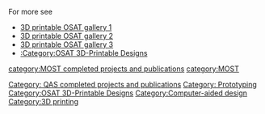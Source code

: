 For more see
* [[3D printable OSAT gallery 1]]
* [[3D printable OSAT gallery 2]]
* [[3D printable OSAT gallery 3]]
* [[:Category:OSAT 3D-Printable Designs]]

{{Gallery
|width=180
|height=135
|title= Solar
|lines=4

|Image:DSC07479_preview_featured.jpg|[http://www.thingiverse.com/thing:309881 Housing for solar panels]
|Image:Charger1_preview_featured.jpg|[http://www.thingiverse.com/thing:199125 Solar Charger & Flashlight w/ Updated Wiring]
|Image:SolarLight04_preview_featured.jpg|[http://www.thingiverse.com/thing:161897 Optimal Solar Lights, Customised]
|Image:DSC08460_Kopie_preview_featured.jpg|[http://www.thingiverse.com/thing:145489 SunEngraver]
|Image:Solapan-4_preview_featured.jpg|[http://www.thingiverse.com/thing:144398 Foldable 5V solar panel to power or recharge portable devices]
|Image:Solar3_preview_featured.jpg|[http://www.thingiverse.com/thing:124059 Radio Shack 6v Solar Panel Holder]
|Image:Photo_4_preview_featured.jpg|[http://www.thingiverse.com/thing:119674 Solar Powered Water Purification Cone]
|Image:IMG_20130709_125530_preview_featured.jpg|[http://www.thingiverse.com/thing:115242 Sun lovi'n solar panel]
|Image:Finished_cooker_preview_featured.jpg|[http://www.thingiverse.com/thing:106922 Solar cooker]
|Image:IMG_0426_preview_featured.jpg|[http://www.thingiverse.com/thing:105397 Adjustable Solar Panel Mount w/ Control Box Mount]
|Image:SphereIntersectSIDE_preview_featured.jpg|[http://www.thingiverse.com/thing:69511 Solar angel sphere]
|Image:Photo_1_preview_featured.jpg|[http://www.thingiverse.com/thing:53321 Dual Axis Solar Tracker]
|Image:Terminal_block_1S_preview_featured.jpg|[http://www.thingiverse.com/thing:62068 Solar panel terminal box]
|Image:2012-12-22_11.52.12_preview_featured.jpg|[http://www.thingiverse.com/thing:39348 Solar Charger / Emergency Light]

}}

{{Gallery
|width=180
|height=135
|title= Water
|lines=4

|Image:UseWithDrill_preview_featured.jpg|[http://www.thingiverse.com/thing:317726 Peristaltic pump]
|Image:DSC00921_preview_featured.jpg|[http://www.thingiverse.com/thing:270246 Watering can nozzel]
|Image:Hose_splitter_dbach_-_4_middlehi_preview_featured.jpg|[http://www.thingiverse.com/thing:249258 Hose splitter 1/2" (garden hose) to 4mm hose]
|Image:DSC_0707_preview_featured.jpg|[http://www.thingiverse.com/thing:202905 Hydraulic turbine (Pelton version)]
|Image:IMG_00000351_preview_featured.jpg|[http://www.thingiverse.com/thing:211094 Raccord pour citerne eau]
|Image:Counter_flow_exchanger_preview_featured.jpg|[http://www.thingiverse.com/thing:149315 Counter flow exchanger]
|Image:F1881_preview_featured.jpg|[http://www.thingiverse.com/thing:143962 Peace Contest Gravity Water Filter Coupler]
|Image:Water_Screw_preview_featured.jpg|[http://www.thingiverse.com/thing:139992 Water Screw, Archimedes' screw variant.]
|Image:Turbine_side_open_preview_featured.jpg|[http://www.thingiverse.com/thing:137020 Mini Hydroelectric Turbine]
|Image:Untitled.45_preview_featured.jpg|[http://www.thingiverse.com/thing:104997 Self watering flower pot]
|Image:Sprinkler_2lt_h_preview_featured.jpg|[http://www.thingiverse.com/thing:92927 Irrigation Sprinkler (2lt/hour)]
|Image:Hydropwer016_preview_featured.jpg|[http://www.thingiverse.com/thing:92120 hydropw1.6 - a micro hydro power generator]
|Image:Pelton_Turbine_KikoEscultor_preview_featured.jpg|[http://www.thingiverse.com/thing:88969 Pelton Turbine]
|Image:IMG_0788_display_large_preview_featured.jpg|[http://www.thingiverse.com/thing:26760 2L watering spike v3]
|Image:Watering_spout_preview_featured.jpg|[http://www.thingiverse.com/thing:9535 Watering spout for 2 liter bottle]
|Image:GutterBracketRev1_display_large_preview_featured.jpg|[http://www.thingiverse.com/thing:26484 Rain Gutter Vertical Garden]
|Image:IMG_20120403_234250_display_large_preview_featured.jpg|[http://www.thingiverse.com/thing:20753 Sub-Irrigated Planter (SIP) Continious Irrigation Block]
|Image:Hydroponic_pot_45mm_scad_preview_featured.jpg|[http://www.thingiverse.com/thing:16847 Hydroponic Plant Pot]
|Image:130127_Aquaponics_Ball_Head_preview_featured.jpg|[http://www.thingiverse.com/thing:46595 Aquaponics - Bubble Head Fixture]
|Image:Spigot_mount_preview_featured.jpg|[http://www.thingiverse.com/thing:193460 Rain Barrel Construction Kit]
|Image:06262011133_display_large_preview_featured.jpg|[http://www.thingiverse.com/thing:9642 Water level sensor]
|Image:DSCN0523_display_large_preview_featured.jpg|[http://www.thingiverse.com/thing:11640 Water wheel with venetian blind slats]
|Image:Water_Wheel_preview_featured.jpg|[http://www.thingiverse.com/thing:7715 Water Wheel]

}}
{{Gallery
|width=180
|height=135
|title= Wind
|lines=4


|Image:Foto_1_preview_featured.jpg|[http://www.thingiverse.com/thing:323109 Vertical Axis Wind Turbine]
|Image:DSCF0380_preview_featured.jpg|[http://www.thingiverse.com/thing:244275 Wind turbine - convert horizontal axis in the vertical axis]
|Image:Impeller_rotor_preview_featured.jpg|[http://www.thingiverse.com/thing:34563 Impeller - rotor for Dyson turbine head]
|Image:Cross_flow_exchanger_preview_featured.jpg|[http://www.thingiverse.com/thing:148797 Cross flow air exchanger]
|Image:Turbine-wip01_swept-solid_preview_featured.jpg|[http://www.thingiverse.com/thing:94812 wind turbina Rc]
|Image:V5turbinebuilt_preview_featured.jpg|[http://www.thingiverse.com/thing:94039 wind Modified Vertical Axis Wind Turbine (1/4" Motor Shaft)]
|Image:DSC_0037_preview_featured.jpg|[http://www.thingiverse.com/thing:87819 Lenz2 helical turbine]
|Image:Bladearm_preview_featured.jpg|[http://www.thingiverse.com/thing:85168 Vertical Axis Wind Turbine]
|Image:OWL_Turbine_Closeup_0.5_preview_featured.jpg|[http://www.thingiverse.com/thing:27791 Open Wind Lens]
|Image:Wind_vane_split_preview_featured.jpg|[http://www.thingiverse.com/thing:28649 Wind vane]
|Image:Assembled_display_large_preview_featured.jpg|[http://www.thingiverse.com/thing:15083 Cambered vertical axis wind turbine - Mk3]
|Image:VAWT_assembled_display_large_preview_featured.jpg|[http://www.thingiverse.com/thing:14916 Parametric helical Darrieus vertical axis wind turbine - Mk2]
|Image:IMG_6385_display_large_preview_featured.jpg|[http://www.thingiverse.com/thing:26811 Windmill prototype]
|Image:8412L_REV_A_display_large_preview_featured.jpg|[http://www.thingiverse.com/thing:23961 NYLON Windmill Flange to reduce Bird Mortality]

}}

{{Gallery
|width=180
|height=135
|title= Horticulture
|lines=4

|Image:20140427_141556_preview_featured.jpg|[http://www.thingiverse.com/thing:312958 Seed Starting Pot and Base]
|Image:100_1302_preview_featured.jpg|[http://www.thingiverse.com/thing:269229 Bee Feeder]
|Image:Stake_preview_featured.jpg|[http://www.thingiverse.com/thing:200690 Soil stake for ~ 11mm OD irrigation hose]
|Image:2013-10-21_13.18.53-1_preview_featured.jpg|[http://www.thingiverse.com/thing:169092 Customizable Bean Pole holder, to make a tepee type frame for peas and beans to climb]
|Image:Herbpot3_preview_featured.jpg|[http://www.thingiverse.com/thing:147186 Modular Interlocking Windowsill Herb Pot]
|Image:Apple_pickin_preview_featured.jpg|[http://www.thingiverse.com/thing:146634 Triclaw Apple Picker]
|Image:Wide-Mouth-Canning-Funnel_preview_featured.jpg|[http://www.thingiverse.com/thing:132162 Canning Funnel]
|Image:P1050660_preview_featured.jpg|[http://www.thingiverse.com/thing:80738 Printable Soil Moisture Sensor]
|Image:Grow_Tube_Clips_1_preview_featured.jpg|[http://www.thingiverse.com/thing:27569 Grow Tube Frame Clip]
|Image:Water_house_connector_cut_display_large_preview_featured.jpg|[http://www.thingiverse.com/thing:14028 Water Hose Connector]
|Image:Hydropod_preview_featured.jpg|[http://www.thingiverse.com/thing:32613 Aerogarden Compatible Grow Insert]
|Image:IMG_0788_display_large_preview_featured.jpg|[http://www.thingiverse.com/thing:26760 2L watering spike v3]
|Image:UClip_preview_featured.jpg|[http://www.thingiverse.com/thing:26400 U Clip For Greenhouses]
|Image:GutterBracketRev1_display_large_preview_featured.jpg|[http://www.thingiverse.com/thing:26484 Rain Gutter Vertical Garden]
|Image:IMG_20120403_234250_display_large_preview_featured.jpg|[http://www.thingiverse.com/thing:20753 Sub-Irrigated Planter (SIP) Continious Irrigation Block]
|Image:20130115_144437_preview_featured.jpg|[http://www.thingiverse.com/thing:42486 3d Print - Avocado Pit Germination Holder - Floating Edition]
|Image:Hydroponic_pot_45mm_scad_preview_featured.jpg|[http://www.thingiverse.com/thing:16847 Hydroponic Plant Pot]
|Image:Dsc04823_display_large_preview_featured.jpg|[http://www.thingiverse.com/thing:1083 45/55mm Hydroponic Pot]
|Image:Grow_Tube_corner_clips_1_preview_featured.jpg|[http://www.thingiverse.com/thing:31598 Grow Tube corner clips]
|Image:Slug_trap_preview_featured.jpg|[http://www.thingiverse.com/thing:23467 Slug Trap]
|Image:Stakes-models_display_large_preview_featured.jpg|[http://www.thingiverse.com/thing:26459 Irrigation Stakes]
|Image:EE95BBC8-8784-4C4A-965D-06E3F587A7BE_preview_featured.jpg|[http://www.thingiverse.com/thing:28127 Control Panel for Automatic Garden Waterer]
|Image:Bucker_wick_and_drain1_preview_featured.jpg|[http://www.thingiverse.com/thing:44527 Bucket garden wick and drain hole]
|Image:Image_preview_featured.jpg|[http://www.thingiverse.com/thing:78340 Vegetable garden signs]
|Image:Hose_quick_connector_preview_featured.jpg|[http://www.thingiverse.com/thing:13175 Garden Hose Quick Connector]
|Image:IMG_1069_display_large_preview_featured.jpg|[http://www.thingiverse.com/thing:26730 Garden Hose Nozzle]
|Image:Venturi_split_preview_featured.jpg|[http://www.thingiverse.com/thing:29100 Garden hose venturi pump]
|Image:Coupler_display_large_preview_featured.jpg|[http://www.thingiverse.com/thing:9596 Garden hose Coupler]
|Image:Spacers_display_large_preview_featured.jpg|[http://www.thingiverse.com/thing:23466 Garden Spacer]
|Image:YogurtcupSIP_display_large_preview_featured.jpg|[http://www.thingiverse.com/thing:22978 Yogurt Cup Self Irrigating Planter]
|Image:Hydroponics_example_1_display_large_preview_featured.jpg|[http://www.thingiverse.com/thing:5485 Easy DIY hydroponics kit]
|Image:Parts_preview_featured.jpg|[http://www.thingiverse.com/thing:79194 Down Spout Diverter]
|Image:20130310_172004_preview_featured.jpg|[http://www.thingiverse.com/thing:60087 closure seals in freshness for fruits and vegetables]
|Image:Pump_diffuser_preview_featured.jpg|[http://www.thingiverse.com/thing:53014 Pond pump diffuser]
|Image:20130112_220135_preview_featured.jpg|[http://www.thingiverse.com/thing:42094 3d Print - Avocado Pit Germination Holder - Cup Edition]
|Image:Wilson_pump_AG_filler_layout_preview_featured.jpg|[http://www.thingiverse.com/thing:38645 Wilson Wonderground Hand Pump]
|Image:05102011124_display_large_preview_featured.jpg|[http://www.thingiverse.com/thing:8430 Fruit Holder]
|Image:IMG_0075_display_large_preview_featured.jpg|[http://www.thingiverse.com/thing:10088 Watering spike for 2L bottle]
|Image:Zalivalka_display_large_preview_featured.jpg|[http://www.thingiverse.com/thing:10600 Watering Rose for Plastic Bottle with Threads]

}}

{{Gallery
|width=180
|height=135
|title= Medical
|lines=4

|Image:Mockuphand1_preview_featured.jpg|[http://www.thingiverse.com/thing:320173 Parametric Cyborg Beast v7.2 (Printable Prosthetic)]
|Image:1888829_10203690466169152_776414024_o_preview_featured.jpg|[http://www.thingiverse.com/thing:273869 Finger Splint]
|Image:20140308_175514_preview_featured.jpg|[http://www.thingiverse.com/thing:266767 Digital Stethoscope]
|Image:IMG_2172_preview_featured.jpg|[http://www.thingiverse.com/thing:148045 Head Balancinator - Dynamic head support for children with severe hypotonia]
|Image:Prosthetic_leg_cover_preview_featured.jpg|[http://www.thingiverse.com/thing:145729 Prosthetic leg cover 110mm x 70mm]
|Image:Splint_Ian4_preview_featured.jpg|[http://www.thingiverse.com/thing:37727 Splint for injured finger (research only)]
|Image:WP_20130602_001_preview_featured.jpg|[http://www.thingiverse.com/thing:97486 gas mask]
|Image:IMG_20130225_093736_975_preview_featured.jpg|[http://www.thingiverse.com/thing:59364 Med Vial Caddy]
|Image:OpenProsthetics_display_large_preview_featured.jpg|[http://www.thingiverse.com/thing:2194 Trautman Hook (OpenProsthetics)]
|Image:MedicalIdWristband01_display_large_preview_featured.jpg|[http://www.thingiverse.com/thing:24210 Medical ID Bracelet (Parametric)]
|Image:IMG_20100829_221524_display_large_preview_featured.jpg|[http://www.thingiverse.com/thing:3938 Multi-Day Pill Container]
|Image:2009-12-30-023824_display_large_preview_featured.jpg|[http://www.thingiverse.com/thing:1483 DremelFuge - A One-Piece Centrifuge for Rotary Tools]

}}
{{Gallery
|width=180
|height=135
|title= Tools
|lines=4


|Image:IMG_5438_preview_featured.jpg|[http://www.thingiverse.com/thing:312961 Prep'd Buckle]
|Image:Pic1_preview_featured.jpg|[http://www.thingiverse.com/thing:311919 ISO Metric Nuts and Bolts]
|Image:Photo_02-04-14_15.48.51_preview_featured.jpg|[http://www.thingiverse.com/thing:287490 The Planetary Dynamo-kit]
|Image:Samling_preview_featured.jpg|[http://www.thingiverse.com/thing:287377 Hand-powered dynamo]
|Image:IMG_0518_preview_featured.jpg|[http://www.thingiverse.com/thing:287426 Dynamo]

|Image:Hoe-w_preview_featured.jpg|[http://www.thingiverse.com/thing:261285 Libre Hoe]

|Image:Safety_hammer4_blade_preview_featured.jpg|[http://www.thingiverse.com/thing:13507 Car Safety Hammer]
|Image:DysonImpellerLid_preview_featured.jpg|[http://www.thingiverse.com/thing:229657 Impeller Housing]
|Image:Black_Clip_Buckle_Medium_preview_featured.jpg|[http://www.thingiverse.com/thing:227635 Buckle - 3D Print your own replacement]
|Image:IMAG0393_preview_featured.jpg|[http://www.thingiverse.com/thing:200630 Hemostats]
|Image:2013-11-30_17.15.28_preview_featured.jpg|[http://www.thingiverse.com/thing:193361 transport case]
|Image:IMG_20131201_020210_preview_featured.jpg|[http://www.thingiverse.com/thing:193720 Backpack Buckle V2]
|Image:Gate_latch_preview_featured.jpg|[http://www.thingiverse.com/thing:183310 Gate/Fence Fork Latch]
|Image:IMG_0841_preview_featured.jpg|[http://www.thingiverse.com/thing:152380 3D printed Filament Extruder based on LyMan Design]
|Image:IMG_20130720_204506_preview_featured.jpg|[http://www.thingiverse.com/thing:120820 Backpack Buckle]
|Image:Day17_strainerfunnel_preview_featured.jpg|[http://www.thingiverse.com/thing:150109 Strainer funnel]
|Image:P9031101_preview_featured.jpg|[http://www.thingiverse.com/thing:149420 Stopper Clamp]|Image:IMG_4033_preview_featured.jpg|[http://www.thingiverse.com/thing:148452 Ant Poison Trap Customizer]

|Image:IMG_20130905_171049_preview_featured.jpg|[http://www.thingiverse.com/thing:148005 Automated door opener]

|Image:Generator_01_preview_featured.jpg|[http://www.thingiverse.com/thing:145186 The Hand Cranked Power Generator]
|Image:MockUp_preview_featured.jpg|[http://www.thingiverse.com/thing:141298 DeMining Shoe]
|Image:Pliers_preview_featured.jpg|[http://www.thingiverse.com/thing:139589 Tough Pliers]
|Image:Design_Profile-01_preview_featured.jpg|[http://www.thingiverse.com/thing:127721 TRAP!]
|Image:Screenshot_iBookStore_preview_featured.jpg|[http://www.thingiverse.com/thing:116775 free iBook on Low-cost 3D Printing for Science, Education and Sustainable Development]
|Image:Screen_Shot_2013-07-10_at_7.36.18_PM_preview_featured.jpg|[http://www.thingiverse.com/thing:116101 Smart Funnel]
|Image:Tube_caps_with_cell_logs_preview_featured.jpg|[http://www.thingiverse.com/thing:113867 4 inch PVC Tube (vinyl fence post) Cap- used as LiPo battery box]
|Image:2013-07-05_14.15.32_preview_featured.jpg|[http://www.thingiverse.com/thing:113297 dynamo (alternator)- energy module]
|Image:Pulley1_preview_featured.jpg|[http://www.thingiverse.com/thing:34672 Deluxe pulley for strings and ropes (openscad / parametric)]
|Image:Wooden_flier_preview_featured.jpg|[http://www.thingiverse.com/thing:72841 Spinning wheel replacement flyer]
|Image:Clamp_preview_featured.jpg|[http://www.thingiverse.com/thing:104619 3D Printed Vascular Clamp]
|Image:Cover_preview_featured.jpg|[http://www.thingiverse.com/thing:91556 Free Book: "LOW-COST 3D PRINTING FOR SCIENCE, EDUCATION & SUSTAINABLE DEVELOPMENT"]
|Image:IMG_20130427_204325_preview_featured.jpg|[http://www.thingiverse.com/thing:80812 Backpack replacement Clip for 25mm band]


|Image:2013-05-21_16.47.57_preview_featured.jpg|[http://www.thingiverse.com/thing:83570 Filament extruder]
|Image:Fitted_preview_featured.jpg|[http://www.thingiverse.com/thing:28066 Winch]
|Image:130127_Aquaponics_Ball_Head_preview_featured.jpg|[http://www.thingiverse.com/thing:46595 Aquaponics - Bubble Head Fixture]
|Image:Connector4-0_display_large_preview_featured.jpg|[http://www.thingiverse.com/thing:26470 PVC Pipe Geodesic Dome Connectors]
|Image:Hose_Fitting_Solid_preview_featured.jpg|[http://www.thingiverse.com/thing:10189 Female Hose Fitting]
|Image:Kran_preview_featured.jpg|[http://www.thingiverse.com/thing:9450 Valve handle]
|Image:101_0105_preview_featured.jpg|[http://www.thingiverse.com/thing:80532 Knife Sharpener Guide]
|Image:IMG_0870_preview_featured.jpg|[http://www.thingiverse.com/thing:79946 Cheeseborough Clamps]
|Image:IMG_5022-2_preview_featured.jpg|[http://www.thingiverse.com/thing:67992 Adjustable Ribbon Generator]
|Image:XB7A0158_preview_featured.jpg|[http://www.thingiverse.com/thing:55415 Lost PLA Metal Casting Furnace]
|Image:20130324_095246_preview_featured.jpg|[http://www.thingiverse.com/thing:65470 build a gasket any size in silicone]
|Image:IMG_1737_preview_featured.jpg|[http://www.thingiverse.com/thing:62728 Adjustable One Way Valve]
|Image:Recyclebot-process_preview_featured.jpg|[http://www.thingiverse.com/thing:54180 RecycleBot v2.3 Controls]

|Image:Gasket_preview_featured.jpg|[http://www.thingiverse.com/thing:58665 Customizable Gasket]
|Image:IMG_4898-1_preview_featured.jpg|[http://www.thingiverse.com/thing:56493 Coil jig Parts]
|Image:GEN_V3_Coil_Case_preview_featured.jpg|[http://www.thingiverse.com/thing:55321 Low RPM Axial Flux Generator Cell v3]

|Image:DSCN0771s_preview_featured.jpg|[http://www.thingiverse.com/thing:37641 Parametric Tube Clamp]
|Image:DSC_0319_preview_featured.jpg|[http://www.thingiverse.com/thing:46700 Customizer Planetary Gearbox]
|Image:SAM_1039_preview_featured.jpg|[http://www.thingiverse.com/thing:42589 Pneumatic/Hydraulic Cylinder]
|Image:Tarp_Clip_Body_-_thin_04282011-jmp_preview_featured.jpg|[http://www.thingiverse.com/thing:11102 Textile fastener - 2 prong]
|Image:Pelton_turbine_bucket_preview_featured.jpg|[http://www.thingiverse.com/thing:16628 Pelton wheel bucket]
|Image:Scalpel_Cover_preview_featured.jpg|[http://www.thingiverse.com/thing:26204 Scalpel Cover]
|Image:Buchner_90mm_preview_featured.jpg|[http://www.thingiverse.com/thing:25188 Parametric Buchner Funnel]
|Image:PinardHornFoetoscope_preview_featured.jpg|[http://www.thingiverse.com/thing:15571 Pinard Horn (Foetoscope)]

|Image:Mount_support_a_preview_featured.jpg|[http://www.thingiverse.com/thing:28768 Bicycle Generator]

|Image:Peltonturbine_preview_featured.jpg|[http://www.thingiverse.com/thing:16579 Pelton wheel]
|Image:Moineau_stepper_chassis_preview_featured.jpg|[http://www.thingiverse.com/thing:15167 Moineau stepper pump]
|Image:100_0272S_display_large_preview_featured.jpg|[http://www.thingiverse.com/thing:21044 Gravity Fed Extruder for 3mm Filament]
|Image:Anemometer_split_preview_featured.jpg|[http://www.thingiverse.com/thing:26233 Cup anemometer]
|Image:Rope_Tensioner_V2_preview_featured.jpg|[http://www.thingiverse.com/thing:62784 Simple Rope Tensioner]
|Image:DSCN0523_display_large_preview_featured.jpg|[http://www.thingiverse.com/thing:11640 Water wheel with venetian blind slats]

|Image:Assembled_display_large_preview_featured.jpg|[http://www.thingiverse.com/thing:15083 Cambered vertical axis wind turbine - Mk3]
|Image:Disk_preview_featured.jpg|[http://www.thingiverse.com/thing:8914 Peristaltic Pump]
|Image:Exploded_display_large_preview_featured.jpg|[http://www.thingiverse.com/thing:8964 Parametric Peristaltic Pump]
|Image:05092011123_display_large_preview_featured.jpg|[http://www.thingiverse.com/thing:8394 Three Way Flow Control Valve]
|Image:Ninjastar_display_large_preview_featured.jpg|[http://www.thingiverse.com/thing:7544 Textile fastener]
|Image:Mk6_assembled_savonius_display_large_preview_featured.jpg|[http://www.thingiverse.com/thing:16504 Savonius & Gorlov VAWT]
|Image:Round_duct_display_large_preview_featured.jpg|[http://www.thingiverse.com/thing:18802 OpenSCAD pipe/round duct fittings library. Parametric]
|Image:Hemostat_preview_featured.jpg|[http://www.thingiverse.com/thing:13152 Hemostat
|Image:Recyclebot1_display_large_preview_featured.jpg|[http://www.thingiverse.com/thing:12948 RecycleBot v2.2]

|Image:Rotor_plate_preview_featured.jpg|[http://www.thingiverse.com/thing:28762 Kilowatt Axial Flux Generator]
|Image:PumpCase_preview_featured.jpg|[http://www.thingiverse.com/thing:8652 Printable Peristaltic Pump]
|Image:2012-08-17-111522_preview_featured.jpg|[http://www.thingiverse.com/thing:28773 Complete Downloadable Kilowatt Wind Turbine—just add magnets & wire!]
|Image:Shroud_preview_featured.jpg|[http://www.thingiverse.com/thing:13188 Dremel Turbine]
|Image:SoapPump2_display_large_preview_featured.jpg|[http://www.thingiverse.com/thing:16775 Moineau Soap Dispenser]


}}


[[Category: QAS completed projects and publications]]
[[Category: Prototyping]]
[[Category:OSAT 3D-Printable Designs]]
[[category:MOST completed projects and publications]]
[[category:MOST]]
[[Category:Computer-aided design]]
[[Category:3D printing]]